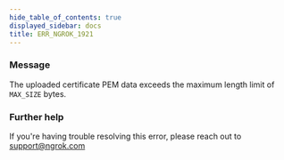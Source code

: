 ```yaml
---
hide_table_of_contents: true
displayed_sidebar: docs
title: ERR_NGROK_1921
---
```


### Message

The uploaded certificate PEM data exceeds the maximum length limit of `MAX_SIZE` bytes.

### Further help

If you're having trouble resolving this error, please reach out to [support@ngrok.com](mailto:support@ngrok.com?subject=Help%20with%20ERR_NGROK_1921)

